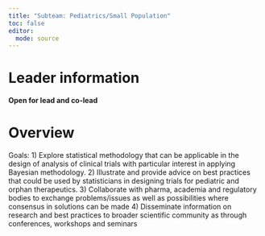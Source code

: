 ```yaml
---
title: "Subteam: Pediatrics/Small Population"
toc: false
editor: 
  mode: source
---
```


# Leader information

**Open for lead and co-lead**

# Overview

Goals: 1) Explore statistical methodology that can be applicable in the design of analysis of clinical trials with particular interest in applying Bayesian methodology. 2) Illustrate and provide advice on best practices that could be used by statisticians in designing trials for pediatric and orphan therapeutics. 3) Collaborate with pharma, academia and regulatory bodies to exchange problems/issues as well as possibilities where consensus in solutions can be made 4) Disseminate information on research and best practices to broader scientific community as through conferences, workshops and seminars
